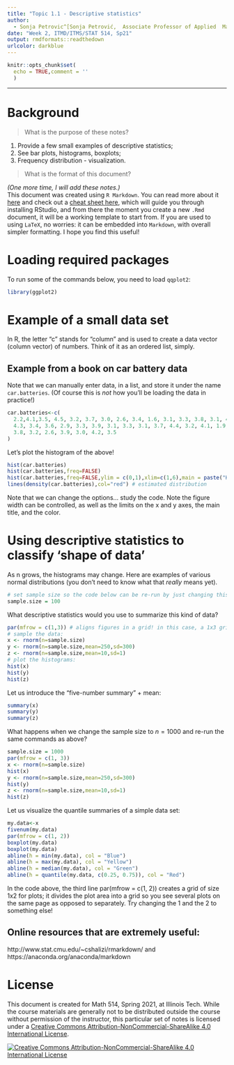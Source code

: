 ```yaml
---
title: "Topic 1.1 - Descriptive statistics" 
author: 
  - Sonja Petrovic^[Sonja Petrović,  Associate Professor of Applied  Mathematics, College of Computing, Illinios Tech.  [Homepage](https://www.SonjaPetrovicStats.com), [Email](mailto:sonja.petrovic@iit.edu).] 
date: "Week 2, ITMD/ITMS/STAT 514, Sp21"
output: rmdformats::readthedown
urlcolor: darkblue
---
```


```r
knitr::opts_chunk$set(
  echo = TRUE,comment = ''
  )
```


--- 

# Background 

> What is the purpose of these notes? 

1. Provide a few small examples of descriptive statistics;
2. See bar plots, histograms, boxplots;
3. Frequency distribution - visualization. 

> What is the format of this document?

*(One more time, I will add these notes.)*  
This document  was created using `R Markdown`. You can read more about it [here](https://www.markdownguide.org/getting-started/) and check out a [cheat sheet here](https://rstudio.com/wp-content/uploads/2015/02/rmarkdown-cheatsheet.pdf), which will guide you through installing RStudio, and from there the moment you create  a new `.Rmd` document, it will be a  working template to start from.  If you are used to using `LaTeX`, no worries: it can be embedded into `Markdown`, with overall simpler formatting. I hope you find this useful! 

# Loading required packages

To run some of the commands below, you need to load `qqplot2`: 
```r
library(ggplot2)
```

# Example of a small data set
In R, the letter "c" stands for "column" and is used to create a data vector (column vector) of numbers. Think of it as an ordered list, simply. 

## Example from a book on car battery data
Note that we can manually enter data, in a list, and store it under the name  `car.batteries`. (Of course this is *not* how you'll be loading the data in practice!)
```r
car.batteries<-c(
  2.2,4.1,3.5, 4.5, 3.2, 3.7, 3.0, 2.6, 3.4, 1.6, 3.1, 3.3, 3.8, 3.1, 4.7, 3.7, 2.5, 
  4.3, 3.4, 3.6, 2.9, 3.3, 3.9, 3.1, 3.3, 3.1, 3.7, 4.4, 3.2, 4.1, 1.9, 3.4, 4.7, 
  3.8, 3.2, 2.6, 3.9, 3.0, 4.2, 3.5
)
```
Let's plot the histogram of the above! 
```r
hist(car.batteries)
hist(car.batteries,freq=FALSE)
hist(car.batteries,freq=FALSE,ylim = c(0,1),xlim=c(1,6),main = paste("Histogram of..."),col="blue")
lines(density(car.batteries),col="red") # estimated distribution 
```

Note that we can change the options... study the code. Note the figure width can be controlled, as well as the limits on the x and y axes, the main title, and the color. 

# Using descriptive statistics to classify 'shape of data'

As n grows, the histograms may change. 
Here are examples of various normal distributions (you don't need to know what that _really_ means yet). 
```r
# set sample size so the code below can be re-run by just changing this quantity: 
sample.size = 100
```
 
 What descriptive statistics would you use to summarize this kind of data? 
```r
par(mfrow = c(1,3)) # aligns figures in a grid! in this case, a 1x3 grid. 
# sample the data: 
x <- rnorm(n=sample.size)
y <- rnorm(n=sample.size,mean=250,sd=300)
z <- rnorm(n=sample.size,mean=10,sd=1)
# plot the histograms: 
hist(x)
hist(y)
hist(z)
```

Let us introduce the "five-number summary" + mean: 
```r
summary(x)
summary(y)
summary(z)
```

What happens when we change the sample size to $n=1000$ and re-run the same commands as above? 
```r
sample.size = 1000
par(mfrow = c(1, 3))
x <- rnorm(n=sample.size)
hist(x)
y <- rnorm(n=sample.size,mean=250,sd=300)
hist(y)
z <- rnorm(n=sample.size,mean=10,sd=1)
hist(z)
```

Let us visualize the quantile summaries of a  simple data set:
```r
my.data<-x
fivenum(my.data)
par(mfrow = c(1, 2))
boxplot(my.data)
boxplot(my.data)
abline(h = min(my.data), col = "Blue")
abline(h = max(my.data), col = "Yellow")
abline(h = median(my.data), col = "Green")
abline(h = quantile(my.data, c(0.25, 0.75)), col = "Red")
```
In the code above, the third line par(mfrow = c(1, 2)) creates a grid of size 1x2 for plots; it divides the plot area into a grid so you see several plots on the same page as opposed to separately. Try changing the 1 and the 2 to something else! 



## Online resources that are extremely useful:
http://www.stat.cmu.edu/~cshalizi/rmarkdown/ 
and 
https://anaconda.org/anaconda/markdown



# License

This document  is created for Math 514, Spring 2021, at Illinois Tech. 
While the course materials are generally not  to be distributed outside the course without permission of the instructor,  this particular set of notes is licensed under a [Creative Commons Attribution-NonCommercial-ShareAlike 4.0 International License](https://creativecommons.org/licenses/by-nc-sa/4.0/).


[![Creative Commons Attribution-NonCommercial-ShareAlike 4.0 International License][image]][hyperlink]

  [hyperlink]: https://creativecommons.org/licenses/by-nc-sa/4.0/
  [image]: https://i.creativecommons.org/l/by-nc-sa/4.0/88x31.png
    

